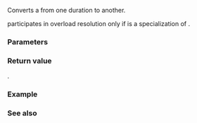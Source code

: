 {{cpp/chrono/title|time_point_cast}}
{{cpp/chrono/time_point/navbar}}
{{dcl begin}}
{{dcl header|chrono}}
{{dcl rev multi
|since1=c++11|dcl1=
template&lt; class ToDuration, class Clock, class Duration &gt;
std::chrono::time_point&lt;Clock, ToDuration&gt;
    time_point_cast( const std::chrono::time_point&lt;Clock, Duration&gt; &amp;t );
|since2=c++14|dcl2=
template&lt; class ToDuration, class Clock, class Duration &gt;
constexpr std::chrono::time_point&lt;Clock, ToDuration&gt;
    time_point_cast( const std::chrono::time_point&lt;Clock, Duration&gt; &amp;t );
}}
{{dcl end}}

Converts a {{lc|std::chrono::time_point}} from one duration to another.

{{tt|time_point_cast}} participates in overload resolution only if {{tt|ToDuration}} is a specialization of {{lc|std::chrono::duration}}.

===Parameters===
{{par begin}}
{{par|t|{{tt|time_point}} to convert from}}
{{par end}}

===Return value===
{{c|std::chrono::time_point&lt;Clock, ToDuration&gt;(
    std::chrono::duration_cast&lt;ToDuration&gt;(t.time_since_epoch()))}}.

===Example===
{{example
|code=
#include &lt;chrono&gt;
#include &lt;iostream&gt;
using namespace std::chrono_literals;

using Clock = std::chrono::high_resolution_clock;
using Ms = std::chrono::milliseconds;
using Sec = std::chrono::seconds;

template&lt;class Duration&gt;
using TimePoint = std::chrono::time_point&lt;Clock, Duration&gt;;

inline void print_ms(const TimePoint&lt;Ms&gt;&amp; time_point)
{
    std::cout &lt;&lt; time_point.time_since_epoch().count() &lt;&lt; " ms\n";
}

int main()
{
    TimePoint&lt;Sec&gt; time_point_sec{4s};

    // implicit conversion, no precision loss
    TimePoint&lt;Ms&gt; time_point_ms = time_point_sec;
    print_ms(time_point_ms); // 4000 ms

    time_point_ms = TimePoint&lt;Ms&gt;{5756ms};
    print_ms(time_point_ms); // 5756 ms

    // explicit cast, need when precision loss may happen
    // 5756 truncated to 5000
    time_point_sec = std::chrono::time_point_cast&lt;Sec&gt;(time_point_ms);
    print_ms(time_point_sec); // 5000 ms
}
|output=
4000 ms
5756 ms
5000 ms
}}

===See also===
{{dsc begin}}
{{dsc inc|cpp/chrono/time_point/dsc floor}}
{{dsc inc|cpp/chrono/time_point/dsc ceil}}
{{dsc inc|cpp/chrono/time_point/dsc round}}
{{dsc inc|cpp/chrono/duration/dsc duration_cast}}
{{dsc end}}

{{langlinks|de|es|fr|it|ja|pt|ru|zh}}